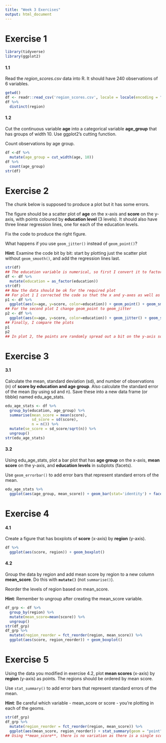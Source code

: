 ```yaml
---
title: "Week 3 Exercises"
output: html_document
---
```


# Exercise 1
```r
library(tidyverse)
library(ggplot2)
```
#### 1.1

Read the *region_scores.csv* data into R. It should have 240 observations of 6 variables.  

```r
getwd()
df <- readr::read_csv('region_scores.csv', locale = locale(encoding = "ISO-8859-1"))
df %>%
  distinct(region)
```


#### 1.2

Cut the continuous variable **age** into a categorical variable **age_group** that has groups of width 10. Use ggplot2's cutting function.  

Count observations by age group.

```r
df <-df %>%
  mutate(age_group = cut_width(age, 10))
df %>%
  count(age_group)
str(df)
```


# Exercise 2

The chunk below is supposed to produce a plot but it has some errors.  

The figure should be a scatter plot of **age** on the x-axis and **score** on the y-axis, with points coloured by **education level** (3 levels). It should also have three linear regression lines, one for each of the education levels.  

Fix the code to produce the right figure.  

What happens if you use `geom_jitter()` instead of `geom_point()`?  

**Hint**: Examine the code bit by bit: start by plotting just the scatter plot without `geom_smooth()`, and add the regression lines last.  

```r
str(df)
## The education variable is numerical, so first I convert it to factor:
df <- df %>%
  mutate(education = as_factor(education))
str(df)
## Now the data should be ok for the required plot
## For plot 1 I corrected the code so that the x and y-axes as well as the coloring are defined inside the aes-function
p1 <- df %>% 
  ggplot(aes(x=age, y=score, color=education)) + geom_point() + geom_smooth(method = "lm")
## For the second plot I change geom_point to geom_jitter
p2 <- df %>% 
  ggplot(aes(x=age, y=score, color=education)) + geom_jitter() + geom_smooth(method = "lm")
## Finally, I compare the plots
p1
p2
## In plot 2, the points are randomly spread out a bit on the y-axis so as to make it easier to spot the different points.
```


# Exercise 3

#### 3.1

Calculate the mean, standard deviation (sd), and number of observations (n) of **score by education and age group**. Also calculate the standard error of the mean (by using sd and n). Save these into a new data frame (or tibble) named edu_age_stats.  

```r
edu_age_stats <- df %>%
  group_by(education, age_group) %>%
  summarise(mean_score = mean(score),
            sd_score = sd(score),
            n = n()) %>%
  mutate(se_score = sd_score/sqrt(n)) %>%
  ungroup()
str(edu_age_stats)
```

#### 3.2

Using edu_age_stats, plot a bar plot that has **age group** on the x-axis, **mean score** on the y-axis, and **education levels** in subplots (facets).  

Use `geom_errorbar()` to add error bars that represent standard errors of the mean.  

```r
edu_age_stats %>%
  ggplot(aes(age_group, mean_score)) + geom_bar(stat='identity') + facet_wrap(~education) + geom_errorbar(aes(ymin=mean_score-se_score, ymax=mean_score+se_score))
```


# Exercise 4

#### 4.1

Create a figure that has boxplots of **score** (x-axis) by **region** (y-axis).  

```r
df %>%
  ggplot(aes(score, region)) + geom_boxplot()
```

#### 4.2

Group the data by region and add mean score by region to a new column **mean_score**. Do this with **`mutate()`** (not `summarise()`). 

Reorder the levels of region based on mean_score.  

**Hint**: Remember to ungroup after creating the mean_score variable.  

```r
df_grp <- df %>%
  group_by(region) %>%
  mutate(mean_score=mean(score)) %>%
  ungroup()
str(df_grp)
df_grp %>%
  mutate(region_reorder = fct_reorder(region, mean_score)) %>%
  ggplot(aes(score, region_reorder)) + geom_boxplot()
```


# Exercise 5

Using the data you modified in exercise 4.2, plot **mean scores** (x-axis) by **region** (y-axis) as points. The regions should be ordered by mean score.  

Use `stat_summary()` to add error bars that represent standard errors of the mean.  

**Hint**: Be careful which variable - mean_score or score - you're plotting in each of the geoms.  

```r
str(df_grp)
df_grp %>%
  mutate(region_reorder = fct_reorder(region, mean_score)) %>%
  ggplot(aes(mean_score, region_reorder)) + stat_summary(geom = "point", fun.data = "mean_se") + stat_summary(geom = "linerange", fun.data = "mean_se")
## Using **mean_score**, there is no variation as there is a single score for each region. Using **score** we would get error bars.

```


